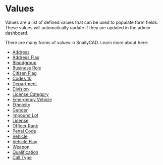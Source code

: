 # Values

Values are a list of defined values that can be used to populate form fields.
These values will automatically update if they are updated in the admin dashboard.

There are many forms of values in SnailyCAD. Learn more about here:

- [Address](/docs/features/general/values/address)
- [Address Flag](/docs/features/general/values/address-flag)
- [Bloodgroup](/docs/features/general/values/bloodgroup)
- [Business Role](/docs/features/general/values/business-role)
- [Citizen Flag](/docs/features/general/values/citizen-flag)
- [Codes 10](/docs/features/general/values/codes-10)
- [Department](/docs/features/general/values/department)
- [Division](/docs/features/general/values/division)
- [License Category](/docs/features/general/values/license-category)
- [Emergency Vehicle](/docs/features/general/values/emergency-vehicle)
- [Ethnicity](/docs/features/general/values/ethnicity)
- [Gender](/docs/features/general/values/gender)
- [Impound Lot](/docs/features/general/values/impound-lot)
- [License](/docs/features/general/values/license)
- [Officer Rank](/docs/features/general/values/officer-rank)
- [Penal Code](/docs/features/general/values/penal-code)
- [Vehicle](/docs/features/general/values/vehicle)
- [Vehicle Flag](/docs/features/general/values/vehicle-flag)
- [Weapon](/docs/features/general/values/weapon)
- [Qualification](/docs/features/general/values/qualification)
- [Call Type](/docs/features/general/values/call-type)
